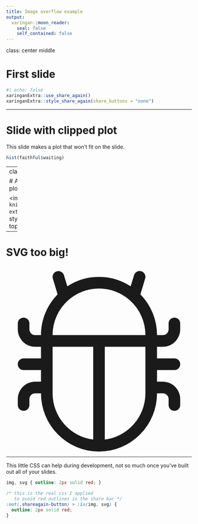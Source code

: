 ---
title: Image overflow example
output:
  xaringan::moon_reader:
    seal: false
    self_contained: false
---

class: center middle

# First slide

```{r}
#| echo: false
xaringanExtra::use_share_again()
xaringanExtra::style_share_again(share_buttons = "none")
```

---

# Slide with clipped plot

This slide makes a plot that won't fit on the slide.

```{r plot, results="hide"}
hist(faithful$waiting)
```

---
class: bottom right

# Absolutely positioned plot

<img src="`r knitr::fig_chunk("plot", ext = "png")`" style="position: absolute; top: -2px; left: -20px;">

---

# SVG too big!

<svg xmlns="http://www.w3.org/2000/svg" width="800" height="800" fill="currentColor" class="bi bi-bug" viewBox="0 0 16 16"><path d="M4.355.522a.5.5 0 0 1 .623.333l.291.956A4.979 4.979 0 0 1 8 1c1.007 0 1.946.298 2.731.811l.29-.956a.5.5 0 1 1 .957.29l-.41 1.352A4.985 4.985 0 0 1 13 6h.5a.5.5 0 0 0 .5-.5V5a.5.5 0 0 1 1 0v.5A1.5 1.5 0 0 1 13.5 7H13v1h1.5a.5.5 0 0 1 0 1H13v1h.5a1.5 1.5 0 0 1 1.5 1.5v.5a.5.5 0 1 1-1 0v-.5a.5.5 0 0 0-.5-.5H13a5 5 0 0 1-10 0h-.5a.5.5 0 0 0-.5.5v.5a.5.5 0 1 1-1 0v-.5A1.5 1.5 0 0 1 2.5 10H3V9H1.5a.5.5 0 0 1 0-1H3V7h-.5A1.5 1.5 0 0 1 1 5.5V5a.5.5 0 0 1 1 0v.5a.5.5 0 0 0 .5.5H3c0-1.364.547-2.601 1.432-3.503l-.41-1.352a.5.5 0 0 1 .333-.623zM4 7v4a4 4 0 0 0 3.5 3.97V7H4zm4.5 0v7.97A4 4 0 0 0 12 11V7H8.5zM12 6a3.989 3.989 0 0 0-1.334-2.982A3.983 3.983 0 0 0 8 2a3.983 3.983 0 0 0-2.667 1.018A3.989 3.989 0 0 0 4 6h8z"/></svg>

---

This little CSS can help during development,
not so much once you've built out all of your slides.

```{css eval = FALSE}
img, svg { outline: 2px solid red; }
```

```{css echo = FALSE}
/* this is the real css I applied
   to avoid red outlines in the share bar */
:not(.shareagain-button) > :is(img, svg) {
  outline: 2px solid red;
}
```
